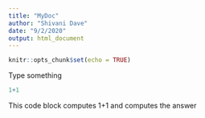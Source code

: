```yaml
---
title: "MyDoc"
author: "Shivani Dave"
date: "9/2/2020"
output: html_document
---
```


```r
knitr::opts_chunk$set(echo = TRUE)
```

Type something

```r
1+1
```

This code block computes 1+1 and computes the answer
